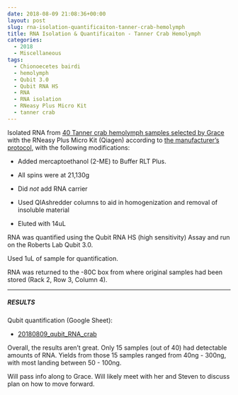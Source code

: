 ```yaml
---
date: 2018-08-09 21:08:36+00:00
layout: post
slug: rna-isolation-quantificaiton-tanner-crab-hemolymph
title: RNA Isolation & Quantificaiton - Tanner Crab Hemolymph
categories:
  - 2018
  - Miscellaneous
tags:
  - Chionoecetes bairdi
  - hemolymph
  - Qubit 3.0
  - Qubit RNA HS
  - RNA
  - RNA isolation
  - RNeasy Plus Micro Kit
  - tanner crab
---
```


Isolated RNA from [40 Tanner crab hemolymph samples selected by Grace](https://github.com/RobertsLab/resources/issues/336) with the RNeasy Plus Micro Kit (Qiagen) according to [the manufacturer's protocol](https://github.com/RobertsLab/resources/blob/master/protocols/Commercial_Protocols/Qiagen_RNeasy-Plus-Micro-Handbook.pdf), with the following modifications:





  * Added mercaptoethanol (2-ME) to Buffer RLT Plus.



  * All spins were at 21,130g



  * Did _not_ add RNA carrier



  * Used QIAshredder columns to aid in homogenization and removal of insoluble material



  * Eluted with 14uL






RNA was quantified using the Qubit RNA HS (high sensitivity) Assay and run on the Roberts Lab Qubit 3.0.

Used 1uL of sample for quantification.

RNA was returned to the -80C box from where original samples had been stored (Rack 2, Row 3, Column 4).



* * *





##### RESULTS



Qubit quantification (Google Sheet):





  * [20180809_qubit_RNA_crab](https://docs.google.com/spreadsheets/d/1Je45_zXiaZeh478XA5kyFdVQIXiU4rvQeEELfGZTgfY/edit?usp=sharing)



Overall, the results aren't great. Only 15 samples (out of 40) had detectable amounts of RNA. Yields from those 15 samples ranged from 40ng - 300ng, with most landing between 50 - 100ng.

Will pass info along to Grace. Will likely meet with her and Steven to discuss plan on how to move forward.
